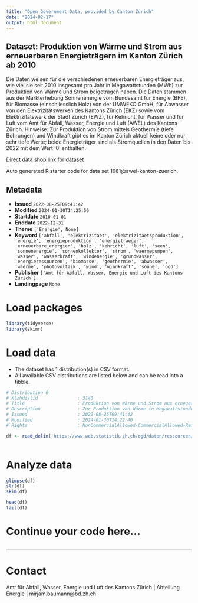 ```yaml
---
title: "Open Government Data, provided by Canton Zurich"
date: "2024-02-17"
output: html_document
---
```


## Dataset: Produktion von Wärme und Strom aus erneuerbaren Energieträgern im Kanton Zürich ab 2010

Die Daten weisen für die verschiedenen erneuerbaren Energieträger aus, wie viel sie seit 2010 insgesamt pro Jahr in Megawattstunden (MWh) zur Produktion von Wärme und Strom beigetragen haben. Die Daten stammen aus der Markterhebung Sonnenenergie vom Bundesamt für Energie (BFE), für Biomasse (einschliesslich Holz) von der UMWEKO GmbH, für Abwasser von den Elektrizitätswerken des Kantons Zürich (EKZ) sowie vom Elektrizitätswerk der Stadt Zürich (EWZ), für Kehricht, für Wasser und für Luft vom Amt für Abfall, Wasser, Energie und Luft (AWEL) des Kantons Zürich. Hinweise: Zur Produktion von Strom mittels Geothermie (tiefe Bohrungen) und Windkraft gibt es im Kanton Zürich aktuell keine oder nur sehr tiefe Werte; beide Energieträger sind als Stromquellen in den Daten bis 2022 mit dem Wert '0' enthalten.

[Direct data shop link for dataset](https://www.zh.ch/de/politik-staat/statistik-daten/datenkatalog.html#/datasets/1681@awel-kanton-zuerich)

Auto generated R starter code for data set 1681@awel-kanton-zuerich.

## Metadata

- **Issued** `2022-08-25T09:41:42`
- **Modified** `2024-01-30T14:25:56`
- **Startdate** `2010-01-01`
- **Enddate** `2022-12-31`
- **Theme** `['Energie', None]`
- **Keyword** `['abfall', 'elektrizitaet', 'elektrizitaetsproduktion', 'energie', 'energieproduktion', 'energietraeger', 'erneuerbare_energien', 'holz', 'kehricht', 'luft', 'seen', 'sonnenenergie', 'sonnenkollektor', 'strom', 'waermepumpen', 'wasser', 'wasserkraft', 'windenergie', 'grundwasser', 'energieressourcen', 'biomasse', 'geothermie', 'abwasser', 'waerme', 'photovoltaik', 'wind', 'windkraft', 'sonne', 'ogd']`
- **Publisher** `['Amt für Abfall, Wasser, Energie und Luft des Kantons Zürich']`
- **Landingpage** `None`


# Load packages

```r

library(tidyverse)
library(skimr)

```

# Load data

-   The dataset has 1 distribution(s) in CSV format.
-   All available CSV distributions are listed below and can be read into a tibble.

```r

# Distribution 0
# Ktzhdistid               : 3140
# Title                    : Produktion von Wärme und Strom aus erneuerbaren Energieträgern im Kanton Zürich
# Description              : Zur Produktion von Wärme in Megawattstunden (MWh) enthalten sind die Energieträger: Kehricht, Biomasse (einschliesslich Holz), Sonne, Wasser (umfasst Oberflächen- und Grundwasser), Geothermie (untiefe Bohrungen), Luft (umfasst Luft-Wärmepumpen) sowie Abwasser. Zur Produktion von Strom zusätzlich enthalten ist der Energieträger 'Windkraft', während bei 'Geothermie' keine 'untiefen', sondern nur 'tiefe' Bohrungen zur Stromproduktion beitragen; die Energieträger 'Luft' und 'Abwasser' werden zur Stromproduktion nicht genutzt.
# Issued                   : 2022-08-25T09:41:42
# Modified                 : 2024-01-30T14:22:40
# Rights                   : NonCommercialAllowed-CommercialAllowed-ReferenceRequired

df <- read_delim('https://www.web.statistik.zh.ch/ogd/daten/ressourcen/KTZH_00001681_00003140.csv')



```

# Analyze data

```r

glimpse(df)
str(df)
skim(df)

head(df)
tail(df)

```

# Continue your code here...

```r

```

------------------------------------------------------------------------

# Contact

Amt für Abfall, Wasser, Energie und Luft des Kantons Zürich | Abteilung Energie | mirjam.baumann@bd.zh.ch

